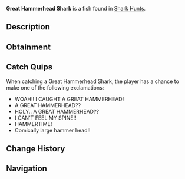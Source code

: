 {{FishInfobox
|image          = Great Hammerhead Shark.png
|rarity         = Mythical
|sea            = First Sea
|location       = [[Ocean]]
|sublocation    = Shark Hunt
|sources        = Fishing Rod
|radar_location = 
|prog_speed     = -35
|xp             = 860
|weather        = Windy
|time           = Day
|season         = Spring
|bait           = Fish Head
|base_weight    = 500
|base_value     = 5500
|weight_range   = 270
|base_chance    = 2
|base_resil     = 20
}}
'''Great Hammerhead Shark''' is a {{Rarity|Mythical}} fish found in [[Shark Hunt]]s.

== Description ==
{{Description|The Great Hammerhead Shark is a large, powerful predator known for its distinct hammer-shaped head. Its unique head shape improves its ability to track prey, making it a formidable hunter in the ocean, and a prominent catch among anglers.|Bestiary Entry}}

== Obtainment ==
{{Description|Only rarely spotted in the oceans during a Shark Hunt. Only awake during the day.|Bestiary Hint}}
{{Fish Availability|
Shark Hunt/Great Hammerhead Shark
|top_rods      = 
Leviathan's Fang Rod\35395.53\364187.28;
Great Rod of Oscar\32182.88\221643.38;
Free Spirit Rod\29756.5\368449.67;
Astralhook Rod\29396.53\222880.35;
Ethereal Prism Rod\29349.84\231321.39;
Resourceful Rod\22765.46\178885.01;
Destiny Rod\23869.92\177631.26;
Trident Rod\26822.33\337503.68;
Azure Of Lagoon\26603.38\249122.81;
No-Life Rod\27063.34\242148.32;
Treasure Rod\23206.72\196518.72;
Rod Of The Depths\22650.93\193149.76;
Rod Of The Forgotten Fang\25685.12\216379.93;
Seraphic Rod\27794\235697.33;
Challenger's Rod\24543.53\219355.17;
Blazebringer Rod\23057.99\209853.35;
Rod Of The Exalted One\22872.38\186159.15;
Zeus Rod\21625.09\196939.29;
Verdant Shear Rod\21170.16\198536.56;
Depthseeker Rod\19462.08\186334.04;
Avalanche Rod\17387.49\166005.93;
Volcanic Rod\16867.27\155733.27;
Steady Rod\5413.57\53986.4
|recommended   = Ethereal Prism Rod
}}

== Catch Quips ==
When catching a Great Hammerhead Shark, the player has a chance to make one of the following exclamations:
* WOAH!! I CAUGHT A GREAT HAMMERHEAD!
* A GREAT HAMMERHEAD??
* HOLY.. A GREAT HAMMERHEAD??
* I CAN'T FEEL MY SPINE!!
* HAMMERTIME!
* Comically large hammer head!!

== Change History ==
{{Change History|{{subst:Current Version}}}}

== Navigation ==
{{Fish Navbox|Ocean}}
